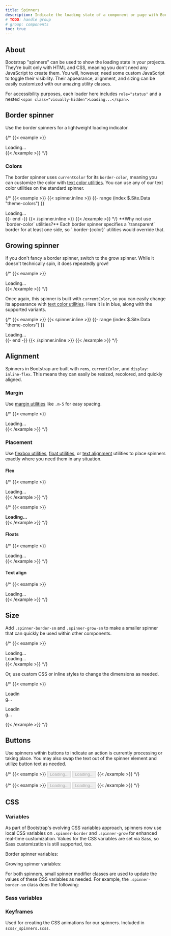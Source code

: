 ```yaml
---
title: Spinners
description: Indicate the loading state of a component or page with Bootstrap spinners, built entirely with HTML, CSS, and no JavaScript.
# TODO: handle group
# group: components
toc: true
---
```


## About

Bootstrap "spinners" can be used to show the loading state in your projects. They're built only with HTML and CSS, meaning you don't need any JavaScript to create them. You will, however, need some custom JavaScript to toggle their visibility. Their appearance, alignment, and sizing can be easily customized with our amazing utility classes.

For accessibility purposes, each loader here includes `role="status"` and a nested `<span class="visually-hidden">Loading...</span>`.

<Callout>
<InfoPrefersReducedMotion />
</Callout>

## Border spinner

Use the border spinners for a lightweight loading indicator.

{/* {{< example >}}
<div class="spinner-border" role="status">
  <span class="visually-hidden">Loading...</span>
</div>
{{< /example >}} */}

### Colors

The border spinner uses `currentColor` for its `border-color`, meaning you can customize the color with [text color utilities][color]. You can use any of our text color utilities on the standard spinner.

{/* {{< example >}}
{{< spinner.inline >}}
{{- range (index $.Site.Data "theme-colors") }}
<div class="spinner-border text-{{ .name }}" role="status">
  <span class="visually-hidden">Loading...</span>
</div>
{{- end -}}
{{< /spinner.inline >}}
{{< /example >}} */}

<Callout>
**Why not use `border-color` utilities?** Each border spinner specifies a `transparent` border for at least one side, so `.border-{color}` utilities would override that.
</Callout>

## Growing spinner

If you don't fancy a border spinner, switch to the grow spinner. While it doesn't technically spin, it does repeatedly grow!

{/* {{< example >}}
<div class="spinner-grow" role="status">
  <span class="visually-hidden">Loading...</span>
</div>
{{< /example >}} */}

Once again, this spinner is built with `currentColor`, so you can easily change its appearance with [text color utilities][color]. Here it is in blue, along with the supported variants.

{/* {{< example >}}
{{< spinner.inline >}}
{{- range (index $.Site.Data "theme-colors") }}
<div class="spinner-grow text-{{ .name }}" role="status">
  <span class="visually-hidden">Loading...</span>
</div>
{{- end -}}
{{< /spinner.inline >}}
{{< /example >}} */}

## Alignment

Spinners in Bootstrap are built with `rem`s, `currentColor`, and `display: inline-flex`. This means they can easily be resized, recolored, and quickly aligned.

### Margin

Use [margin utilities][margin] like `.m-5` for easy spacing.

{/* {{< example >}}
<div class="spinner-border m-5" role="status">
  <span class="visually-hidden">Loading...</span>
</div>
{{< /example >}} */}

### Placement

Use [flexbox utilities][flex], [float utilities][float], or [text alignment][text] utilities to place spinners exactly where you need them in any situation.

#### Flex

{/* {{< example >}}
<div class="d-flex justify-content-center">
  <div class="spinner-border" role="status">
    <span class="visually-hidden">Loading...</span>
  </div>
</div>
{{< /example >}} */}

{/* {{< example >}}
<div class="d-flex align-items-center">
  <strong>Loading...</strong>
  <div class="spinner-border ms-auto" role="status" aria-hidden="true"></div>
</div>
{{< /example >}} */}

#### Floats

{/* {{< example >}}
<div class="clearfix">
  <div class="spinner-border float-end" role="status">
    <span class="visually-hidden">Loading...</span>
  </div>
</div>
{{< /example >}} */}

#### Text align

{/* {{< example >}}
<div class="text-center">
  <div class="spinner-border" role="status">
    <span class="visually-hidden">Loading...</span>
  </div>
</div>
{{< /example >}} */}

## Size

Add `.spinner-border-sm` and `.spinner-grow-sm` to make a smaller spinner that can quickly be used within other components.

{/* {{< example >}}
<div class="spinner-border spinner-border-sm" role="status">
  <span class="visually-hidden">Loading...</span>
</div>
<div class="spinner-grow spinner-grow-sm" role="status">
  <span class="visually-hidden">Loading...</span>
</div>
{{< /example >}} */}

Or, use custom CSS or inline styles to change the dimensions as needed.

{/* {{< example >}}
<div class="spinner-border" style="width: 3rem; height: 3rem;" role="status">
  <span class="visually-hidden">Loading...</span>
</div>
<div class="spinner-grow" style="width: 3rem; height: 3rem;" role="status">
  <span class="visually-hidden">Loading...</span>
</div>
{{< /example >}} */}

## Buttons

Use spinners within buttons to indicate an action is currently processing or taking place. You may also swap the text out of the spinner element and utilize button text as needed.

{/* {{< example >}}
<button class="btn btn-primary" type="button" disabled>
  <span class="spinner-border spinner-border-sm" role="status" aria-hidden="true"></span>
  <span class="visually-hidden">Loading...</span>
</button>
<button class="btn btn-primary" type="button" disabled>
  <span class="spinner-border spinner-border-sm" role="status" aria-hidden="true"></span>
  Loading...
</button>
{{< /example >}} */}

{/* {{< example >}}
<button class="btn btn-primary" type="button" disabled>
  <span class="spinner-grow spinner-grow-sm" role="status" aria-hidden="true"></span>
  <span class="visually-hidden">Loading...</span>
</button>
<button class="btn btn-primary" type="button" disabled>
  <span class="spinner-grow spinner-grow-sm" role="status" aria-hidden="true"></span>
  Loading...
</button>
{{< /example >}} */}

## CSS

### Variables

<AddedIn version="5.2.0" />

As part of Bootstrap's evolving CSS variables approach, spinners now use local CSS variables on `.spinner-border` and `.spinner-grow` for enhanced real-time customization. Values for the CSS variables are set via Sass, so Sass customization is still supported, too.

Border spinner variables:

<ScssDocs name="spinner-border-css-vars" file="scss/_spinners.scss" />

Growing spinner variables:

<ScssDocs name="spinner-grow-css-vars" file="scss/_spinners.scss" />

For both spinners, small spinner modifier classes are used to update the values of these CSS variables as needed. For example, the `.spinner-border-sm` class does the following:

<ScssDocs name="spinner-border-sm-css-vars" file="scss/_spinners.scss" />

### Sass variables

<ScssDocs name="spinner-variables" file="scss/_variables.scss" />

### Keyframes

Used for creating the CSS animations for our spinners. Included in `scss/_spinners.scss`.

<ScssDocs name="spinner-border-keyframes" file="scss/_spinners.scss" />

<ScssDocs name="spinner-grow-keyframes" file="scss/_spinners.scss" />


[color]:   [[docsref:/utilities/colors]]
[flex]:    [[docsref:/utilities/flex]]
[float]:   [[docsref:/utilities/float]]
[margin]:  [[docsref:/utilities/spacing]]
[text]:    [[docsref:/utilities/text]]
